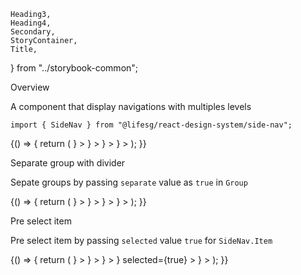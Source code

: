     Heading3,
    Heading4,
    Secondary,
    StoryContainer,
    Title,
} from "../storybook-common";

<Meta title="Modules/SideNav" component={SideNav} />

<Title>SideNav</Title>

<Secondary>Overview</Secondary>

A component that display navigations with multiples levels

```tsx
import { SideNav } from "@lifesg/react-design-system/side-nav";
```

<Canvas>
    <Story name="SideNav">
        {() => {
            return (
                <SideNav>
                    <SideNav.Group>
                        <SideNav.Item
                            id="dashboard"
                            title="Dashboard"
                            icon={<Square2x2Icon />}
                        ></SideNav.Item>
                        <SideNav.Item
                            id="reports"
                            title="Reports"
                            icon={<DocIcon />}
                        ></SideNav.Item>
                        <SideNav.Item
                            id="bookings"
                            title="Bookings"
                            icon={<CalendarIcon />}
                        ></SideNav.Item>
                        <SideNav.Item
                            id="users2"
                            title="Users"
                            icon={<Person2Icon />}
                        ></SideNav.Item>
                    </SideNav.Group>
                </SideNav>
            );
        }}
    </Story>
</Canvas>

<Heading3>Separate group with divider</Heading3>

Sepate groups by passing `separate` value as `true` in `Group`

<Canvas>
    <Story name="Separate groups">
        {() => {
            return (
                <SideNav>
                    <SideNav.Group separator={true}>
                        <SideNav.Item
                            id="dashboard"
                            title="Dashboard"
                            icon={<Square2x2Icon />}
                        ></SideNav.Item>
                        <SideNav.Item
                            id="reports"
                            title="Reports"
                            icon={<DocIcon />}
                        ></SideNav.Item>
                    </SideNav.Group>
                    <SideNav.Group>
                        <SideNav.Item
                            id="bookings"
                            title="Bookings"
                            icon={<CalendarIcon />}
                        ></SideNav.Item>
                        <SideNav.Item
                            id="users2"
                            title="Users"
                            icon={<Person2Icon />}
                        ></SideNav.Item>
                    </SideNav.Group>
                </SideNav>
            );
        }}
    </Story>
</Canvas>

<Heading3>Pre select item</Heading3>

Pre select item by passing `selected` value `true` for `SideNav.Item`

<Canvas>
    <Story name="Pre select item">
        {() => {
            return (
                <SideNav>
                    <SideNav.Group>
                        <SideNav.Item
                            title="Dashboard"
                            icon={<Square2x2Icon />}
                        ></SideNav.Item>
                        <SideNav.Item
                            title="Reports"
                            icon={<DocIcon />}
                        ></SideNav.Item>
                        <SideNav.Item
                            title="Bookings"
                            icon={<CalendarIcon />}
                        ></SideNav.Item>
                        <SideNav.Item
                            title="Archived user list with innactive users"
                            icon={<Person2Icon />}
                            selected={true}
                        ></SideNav.Item>
                        <SideNav.Item
                            title="Resources"
                            icon={<Person2Icon />}
                        ></SideNav.Item>
                    </SideNav.Group>
                </SideNav>
            );
        }}
    </Story>
</Canvas>

<PropsTable />
